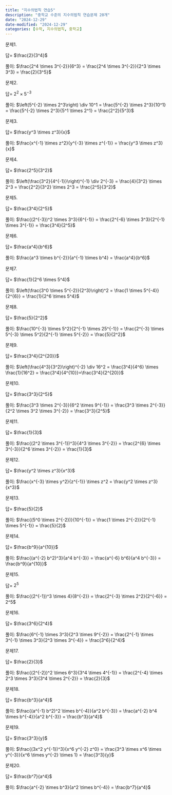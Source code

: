 ```yaml
---
title: "지수의법칙 연습5"
description: "중학교 수준의 지수의법칙 연습문제 20개"
date: "2024-12-29"
date-modified: "2024-12-29"
categories: [수학, 지수의법칙, 중학교]
---
```


문제1.

::: {.callout-note title="$\\frac{2^4 \\times 3^{-2}}{6^3} = ?$" collapse="true" appearance="minimal"}
답= $\frac{2}{3^4}$

풀이: $\frac{2^4 \times 3^{-2}}{6^3} = \frac{2^4 \times 3^{-2}}{2^3 \times 3^3} = \frac{2}{3^5}$
:::

문제2.

::: {.callout-note title="$\\left(5^{-2} \\times 2^3\\right) \\div 10^1 = ?$" collapse="true" appearance="minimal"}
답= $2^2 \times 5^{-3}$

풀이: $\left(5^{-2} \times 2^3\right) \div 10^1 = \frac{5^{-2} \times 2^3}{10^1} = \frac{5^{-2} \times 2^3}{5^1 \times 2^1} = \frac{2^2}{5^3}$
:::

문제3.

::: {.callout-note title="$\\frac{x^{-1} \\times z^2}{y^{-3} \\times z^{-1}} = ?$" collapse="true" appearance="minimal"}
답= $\frac{y^3 \times z^3}{x}$

풀이: $\frac{x^{-1} \times z^2}{y^{-3} \times z^{-1}} = \frac{y^3 \times z^3}{x}$
:::

문제4.

::: {.callout-note title="$\\left(\\frac{3^2}{4^{-1}}\\right)^{-1} \\div 2^{-3} = ?$" collapse="true" appearance="minimal"}
답= $\frac{2^5}{3^2}$

풀이: $\left(\frac{3^2}{4^{-1}}\right)^{-1} \div 2^{-3} = \frac{4}{3^2} \times 2^3 = \frac{2^2}{3^2} \times 2^3 =  \frac{2^5}{3^2}$
:::

문제5.

::: {.callout-note title="$\\frac{(2^{-3})^2 \\times 3^3}{6^{-1}} = ?$" collapse="true" appearance="minimal"}
답= $\frac{3^4}{2^5}$

풀이: $\frac{(2^{-3})^2 \times 3^3}{6^{-1}} = \frac{2^{-6} \times 3^3}{2^{-1} \times 3^{-1}} = \frac{3^4}{2^5}$
:::

문제6.

::: {.callout-note title="$\\frac{a^3 \\times b^{-2}}{a^{-1} \\times b^4} = ?$" collapse="true" appearance="minimal"}
답= $\frac{a^4}{b^6}$

풀이: $\frac{a^3 \times b^{-2}}{a^{-1} \times b^4} = \frac{a^4}{b^6}$
:::

문제7.

::: {.callout-note title="$\\left(\\frac{3^0 \\times 5^{-2}}{2^3}\\right)^2 = ?$" collapse="true" appearance="minimal"}
답= $\frac{1}{2^6 \times 5^4}$

풀이: $\left(\frac{3^0 \times 5^{-2}}{2^3}\right)^2 = \frac{1 \times 5^{-4}}{2^{6}} = \frac{1}{2^6 \times 5^4}$
:::

문제8.

::: {.callout-note title="$\\frac{10^{-3} \\times 5^2}{2^{-1} \\times 25^{-1}} = ?$" collapse="true" appearance="minimal"}
답= $\frac{5}{2^2}$

풀이: $\frac{10^{-3} \times 5^2}{2^{-1} \times 25^{-1}} = \frac{2^{-3} \times 5^{-3} \times 5^2}{2^{-1} \times 5^{-2}} = \frac{5}{2^2}$
:::

문제9.

::: {.callout-note title="$\\left(\\frac{4^3}{3^2}\\right)^{-2} \\div 16^2 = ?$" collapse="true" appearance="minimal"}
답= $\frac{3^4}{2^{20}}$

풀이: $\left(\frac{4^3}{3^2}\right)^{-2} \div 16^2 = \frac{3^4}{4^6} \times \frac{1}{16^2} = \frac{3^4}{4^{10}}=\frac{3^4}{2^{20}}$
:::

문제10.

::: {.callout-note title="$\\frac{3^3 \\times 2^{-3}}{6^2 \\times 9^{-1}} = ?$" collapse="true" appearance="minimal"}
답= $\frac{3^3}{2^5}$

풀이: $\frac{3^3 \times 2^{-3}}{6^2 \times 9^{-1}} = \frac{3^3 \times 2^{-3}}{2^2 \times 3^2 \times 3^{-2}} = \frac{3^3}{2^5}$
:::

문제11.

::: {.callout-note title="$\\frac{(2^2 \\times 3^{-1})^3}{4^3 \\times 3^{-2}} = ?$" collapse="true" appearance="minimal"}
답= $\frac{1}{3}$

풀이: $\frac{(2^2 \times 3^{-1})^3}{4^3 \times 3^{-2}} = \frac{2^{6} \times 3^{-3}}{2^6 \times 3^{-2}} = \frac{1}{3}$
:::

문제12.

::: {.callout-note title="$\\frac{x^{-3} \\times y^2}{z^{-1}} \\times z^2 = ?$" collapse="true" appearance="minimal"}
답= $\frac{y^2 \times z^3}{x^3}$

풀이: $\frac{x^{-3} \times y^2}{z^{-1}} \times z^2 = \frac{y^2 \times z^3}{x^3}$
:::

문제13.

::: {.callout-note title="$\\frac{(5^0 \\times 2^{-2})}{10^{-1}} = ?$" collapse="true" appearance="minimal"}
답= $\frac{5}{2}$

풀이: $\frac{(5^0 \times 2^{-2})}{10^{-1}} = \frac{1 \times 2^{-2}}{2^{-1} \times 5^{-1}} = \frac{5}{2}$
:::

문제14.

::: {.callout-note title="$\\frac{(a^{-2} b^2)^3}{a^4 b^{-3}} = ?$" collapse="true" appearance="minimal"}
답= $\frac{b^9}{a^{10}}$

풀이: $\frac{(a^{-2} b^2)^3}{a^4 b^{-3}} = \frac{a^{-6} b^6}{a^4 b^{-3}} = \frac{b^9}{a^{10}}$
:::

문제15.

::: {.callout-note title="$\\frac{(2^{-1})^3 \\times 4}{8^{-2}} = ?$" collapse="true" appearance="minimal"}
답= $2^5$

풀이: $\frac{(2^{-1})^3 \times 4}{8^{-2}} = \frac{2^{-3} \times 2^2}{2^{-6}} = 2^5$
:::

문제16.

::: {.callout-note title="$\\frac{6^{-1} \\times 3^3}{2^3 \\times 9^{-2}} = ?$" collapse="true" appearance="minimal"}
답= $\frac{3^6}{2^4}$

풀이: $\frac{6^{-1} \times 3^3}{2^3 \times 9^{-2}} = \frac{2^{-1} \times 3^{-1} \times 3^3}{2^3 \times 3^{-4}} = \frac{3^6}{2^4}$
:::

문제17.

::: {.callout-note title="$\\frac{(2^{-2})^2 \\times 6^3}{3^4 \\times 4^{-1}} = ?$" collapse="true" appearance="minimal"}
답= $\frac{2}{3}$

풀이: $\frac{(2^{-2})^2 \times 6^3}{3^4 \times 4^{-1}} = \frac{2^{-4} \times 2^3 \times 3^3}{3^4 \times 2^{-2}} = \frac{2}{3}$
:::

문제18.

::: {.callout-note title="$\\frac{(a^{-1} b^2)^2 \\times b^{-4}}{a^2 b^{-3}} = ?$" collapse="true" appearance="minimal"}
답= $\frac{b^3}{a^4}$

풀이: $\frac{(a^{-1} b^2)^2 \times b^{-4}}{a^2 b^{-3}} = \frac{a^{-2} b^4 \times b^{-4}}{a^2 b^{-3}} = \frac{b^3}{a^4}$
:::

문제19.

::: {.callout-note title="$\\frac{(3x^2 y^{-1})^3}{x^6 y^{-2} z^0} = ?$" collapse="true" appearance="minimal"}
답= $\frac{3^3}{y}$

풀이: $\frac{(3x^2 y^{-1})^3}{x^6 y^{-2} z^0} = \frac{3^3 \times x^6 \times y^{-3}}{x^6 \times y^{-2} \times 1} = \frac{3^3}{y}$
:::

문제20.

::: {.callout-note title="$\\frac{a^{-2} \\times b^3}{a^2 \\times b^{-4}} = ?$" collapse="true" appearance="minimal"}
답= $\frac{b^7}{a^4}$

풀이: $\frac{a^{-2} \times b^3}{a^2 \times b^{-4}} = \frac{b^7}{a^4}$
:::
